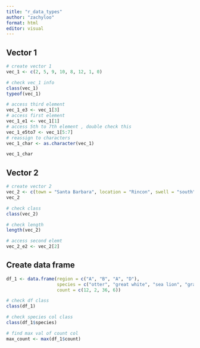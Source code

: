 ```yaml
---
title: "r_data_types"
author: "zachyloo"
format: html
editor: visual
---
```

## Vector 1
```r
# create vector 1
vec_1 <- c(2, 5, 9, 10, 8, 12, 1, 0)
```


```r
# check vec_1 info
class(vec_1)
typeof(vec_1)

# access third element
vec_1_e3 <- vec_1[3]
# access first element
vec_1_e1 <- vec_1[1]
# access 5th to 7th element , double check this
vec_1_e5to7 <- vec_1[5:7]
# reassign to characters
vec_1_char <- as.character(vec_1)

vec_1_char
```

## Vector 2
```r
# create vector 2
vec_2 <- c(town = "Santa Barbara", location = "Rincon", swell = "south")
vec_2

# check class
class(vec_2)

# check length
length(vec_2)

# access second elemt
vec_2_e2 <- vec_2[2]
```

## Create data frame
```r
df_1 <- data.frame(region = c("A", "B", "A", "D"), 
                   species = c("otter", "great white", "sea lion", "gray whale"),
                   count = c(12, 2, 36, 6))

# check df class
class(df_1)

# check species col class
class(df_1$species)

# find max val of count col
max_count <- max(df_1$count)
```

